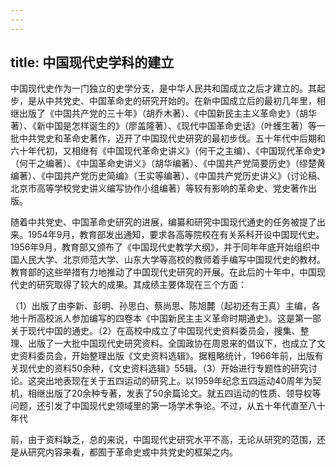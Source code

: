 ```yaml
---
---
---
```

title: 中国现代史学科的建立
---



中国现代史作为一门独立的史学分支，是中华人民共和国成立之后才建立的。其起步，是从中共党史、中国革命史的研究开始的。在新中国成立后的最初几年里，相继出版了《中国共产党的三十年》（胡乔木著）、《中国新民主主义革命史》（胡华著）、《新中国是怎样诞生的》（廖盖隆著）、《现代中国革命史话》（叶蠖生著）等一批中共党史和革命史著作，迈开了中国现代史研究的最初步伐。五十年代中后期和六十年代初，又相继有《中国现代革命史讲义》（何干之主编）、《中国现代革命史》（何干之编著）、《中国革命史讲义》（胡华编著）、《中国共产党简要历史》（缪楚黄编著）、《中国共产党历史简编》（王实等编著）、《中国共产党历史讲义》（讨论稿、北京市高等学校党史讲义编写协作小组编著）等较有影响的革命史、党史著作出版。

随着中共党史、中国革命史研究的进展，编纂和研究中国现代通史的任务被提了出来。1954年9月，教育部发出通知，要求各高等院校在有关系科开设中国现代史。1956年9月，教育部又颁布了《中国现代史教学大纲》，并于同年年底开始组织中国人民大学、北京师范大学、山东大学等高校的教师着手编写中国现代史的教材。教育部的这些举措有力地推动了中国现代史研究的开展。在此后的十年中，中国现代史的研究取得了较大的成果。其成绩主要体现在三个方面：

（1）出版了由李新、彭明、孙思白、蔡尚思、陈旭麓（起初还有王真）主编，各地十所高校派人参加编写的四卷本《中国新民主主义革命时期通史》。这是第一部关于现代中国的通史。（2）在高校中成立了中国现代史资料委员会，搜集、整理、出版了一大批中国现代史研究资料。全国政协在周恩来的倡议下，也成立了文史资料委员会，开始整理出版《文史资料选辑》。据粗略统计，1966年前，出版有关现代史的资料50余种，《文史资料选辑》55辑。（3）开始进行专题性的研究讨论。这突出地表现在关于五四运动的研究上。以1959年纪念五四运动40周年为契机，相继出版了20余种专著，发表了50余篇论文。就五四运动的性质、领导权等问题，还引发了中国现代史领域里的第一场学术争论。不过，从五十年代直至八十年代

前，由于资料缺乏，总的来说，中国现代史研究水平不高，无论从研究的范围，还是从研究内容来看，都囿于革命史或中共党史的框架之内。